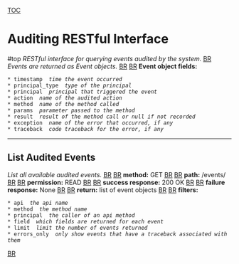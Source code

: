 [[TOC]]
= Auditing RESTful Interface = #top
''RESTful interface for querying events audited by the system.'' [[BR]]
''Events are returned as Event objects.'' [[BR]]
[[BR]]
'''Event object fields:''' 
 * timestamp <int> ''time the event occurred''
 * principal_type <str> ''type of the principal''
 * principal <str> ''principal that triggered the event''
 * action <str> ''name of the audited action''
 * method <str> ''name of the method called''
 * params <list of str> ''parameter passed to the method''
 * result <str> ''result of the method call or null if not recorded''
 * exception <str> ''name of the error that occurred, if any''
 * traceback <str> ''code traceback for the error, if any''

----
== List Audited Events ==
''List all available audited events.'' [[BR]]
[[BR]]
'''method:''' GET [[BR]]
[[BR]]
'''path:''' /events/ [[BR]]
[[BR]]
'''permission:''' READ [[BR]]
[[BR]]
'''success response:''' 200 OK [[BR]]
[[BR]]
'''failure response:''' None [[BR]]
[[BR]]
'''return:''' list of event objects [[BR]]
[[BR]]
'''filters:''' 
 * api <str> ''the api name''
 * method <str> ''the method name''
 * principal <str> ''the caller of an api method''
 * field <str> ''which fields are returned for each event''
 * limit <int> ''limit the number of events returned''
 * errors_only <bool> ''only show events that have a traceback associated with them''
[[BR]]
